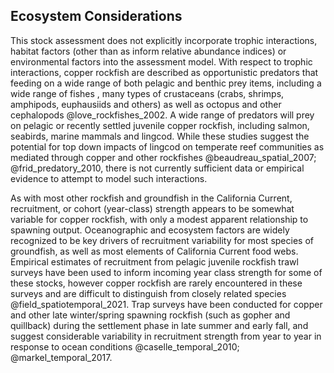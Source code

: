 ## Ecosystem Considerations

This stock assessment does not explicitly incorporate trophic interactions, 
habitat factors (other than as inform relative abundance indices) or environmental
factors into the assessment model.  With respect to trophic interactions, copper rockfish 
are described as opportunistic predators that feeding on a wide range of both pelagic and 
benthic prey items, including a wide range of fishes , many types of crustaceans (crabs, 
shrimps, amphipods, euphausiids and others) as well as octopus and other cephalopods
 @love_rockfishes_2002.  A wide range of predators will prey on pelagic or recently settled 
 juvenile copper rockfish, including salmon, seabirds, marine mammals and lingcod.  While 
 these studies suggest the potential for top down impacts of lingcod on temperate reef 
 communities as mediated through copper and other rockfishes @beaudreau_spatial_2007; 
 @frid_predatory_2010, there is not currently sufficient data or empirical evidence to 
 attempt to model such interactions. 

As with most other rockfish and groundfish in the California Current, recruitment, or 
cohort (year-class) strength appears to be somewhat variable for copper rockfish, with 
only a modest apparent relationship to spawning output.  Oceanographic and ecosystem factors 
are widely recognized to be key drivers of recruitment variability for most species of 
groundfish, as well as most elements of California Current food webs.  Empirical estimates 
of recruitment from pelagic juvenile rockfish trawl surveys have been used to inform incoming 
year class strength for some of these stocks, however copper rockfish are rarely encountered 
in these surveys and are difficult to distinguish from closely related species 
@field_spatiotemporal_2021.  Trap surveys have been conducted for copper and other 
late winter/spring spawning rockfish (such as gopher and quillback) during the settlement 
phase in late summer and early fall, and suggest considerable variability in recruitment 
strength from year to year in response to ocean conditions 
@caselle_temporal_2010; @markel_temporal_2017.  
